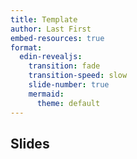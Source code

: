 ```yaml
---
title: Template
author: Last First
embed-resources: true
format:
  edin-revealjs:
    transition: fade
    transition-speed: slow
    slide-number: true
    mermaid:
      theme: default
---
```



## Slides